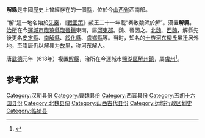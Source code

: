 {{Dablink|关于唐朝设置的同名县份，参见：[[解县_(唐朝)|解县 (唐朝)]]。}}
'''解縣'''是中國歷史上曾經存在的一個[[縣|縣]]，位於今[[山西省|山西省]]西南部。

“解”這一地名始於[[先秦|先秦]]，《[[戰國策|戰國策]]》赧王二十一年載“秦敗魏師於解”。漢置'''解縣'''，[[治所|治所]]在今[[運城市|運城市]][[臨猗縣|臨猗縣]][[臨晉鎮|臨晉鎮]]東南，屬[[河東郡_(中國)|河東郡]]。魏、晉因之。[[北魏|北魏]]、[[西魏|西魏]]，解縣先後更名[[安定县_(北魏)|安定縣]]、[[南解縣|南解縣]]、[[绥化县_(北魏)|綏化縣]]、[[虞鄉縣|虞鄉縣]]等。当时，知名的[[士族_(中国)|士族]][[河东柳氏|河东柳氏]]虽迁居外地，至隋唐仍以解县为[[故里|故里]]，称河东解人。

唐[[武德|武德]]元年（618年）複置[[解县_(唐朝)|解縣]]，治所在今運城市[[鹽湖區|鹽湖區]][[解州鎮|解州鎮]]，屬[[虞州|虞州]]<ref>{{Cite web |url=http://www.yanhu.gov.cn/General/25/220 |title=行政沿革 |access-date=2013-08-12 |archive-date=2014-04-19 |archive-url=https://web.archive.org/web/20140419005655/http://www.yanhu.gov.cn/General/25/220 |dead-url=no }}</ref>。

==参考文献==
{{reflist}}
{{中華民國山西省行政區劃}}
{{漢朝司隸校尉部行政區劃|nocat}}
{{山西行政区划小作品}}
[[Category:汉朝县份|Category:汉朝县份]]
[[Category:曹魏县份|Category:曹魏县份]]
[[Category:西晋县份|Category:西晋县份]]
[[Category:五胡十六国县份|Category:五胡十六国县份]]
[[Category:北魏县份|Category:北魏县份]]
[[Category:山西古代县份|Category:山西古代县份]]
[[Category:运城行政区划史|Category:运城行政区划史]]
[[Category:临猗县|Category:临猗县]]
